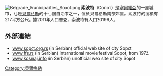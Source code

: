 [[File:Belgrade_Municipalities_Sopot.png|thumb]]
'''索波特'''（Сопот）是[[塞爾維亞|塞爾維亞]]的一座城市，也是[[貝爾格勒|貝爾格勒]]的十七個自治市之一，位於貝爾格勒南部郊區。索波特的面積有217平方公尺。據2011年人口普查，索波特有人口20199人。
== 外部連結 ==
{{commons category|Sopot, Serbia}}
* [https://web.archive.org/web/20070428020000/http://www.sopot.org.yu/ www.sopot.org.rs] (in Serbian) official web site of city Sopot
* [https://web.archive.org/web/20110616155313/http://www.ffs.rs/ www.ffs.rs] (in Serbian) International movie festival Sopot, from 1972.
* [https://web.archive.org/web/20181005131905/http://www.kosmaj.info/ www.kosmaj.info] (in Serbian) unofficial web site of city Sopot
{{Authority control}}
[[Category:貝爾格勒|Category:貝爾格勒]]